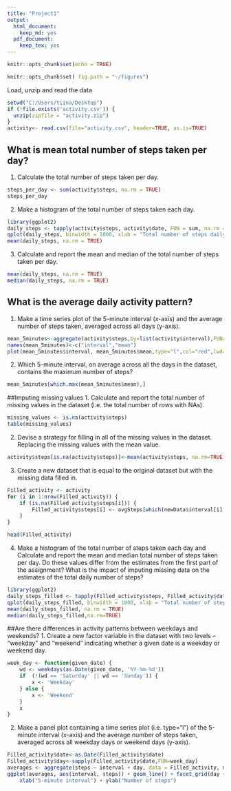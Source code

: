 ---
title: "Project1"
output:
  html_document: 
    keep_md: yes
  pdf_document: 
    keep_tex: yes
---
```{r setup, include=FALSE}

knitr::opts_chunk$set(echo = TRUE)

knitr::opts_chunk$set( fig.path = "~/figures")


```

Load, unzip and read the data

```{r}
setwd("C:/Users/tiina/Desktop")
if (!file.exists('activity.csv')) {
  unzip(zipfile = "activity.zip")
}
activity<- read.csv(file="activity.csv", header=TRUE, as.is=TRUE)

```

## What is mean total number of steps taken per day?

1. Calculate the total number of steps taken per day.

```{r}
steps_per_day <- sum(activity$steps, na.rm = TRUE)
steps_per_day

```

2. Make a histogram of the total number of steps taken each day.
```{r}
library(ggplot2)
daily_steps <- tapply(activity$steps, activity$date, FUN = sum, na.rm = TRUE)
qplot(daily_steps, binwidth = 1000, xlab = "Total number of steps daily")
mean(daily_steps, na.rm = TRUE)

```
3. Calculate and report the mean and median of the total number of steps taken per day.
```{r}
mean(daily_steps, na.rm = TRUE)
median(daily_steps, na.rm = TRUE)

```
## What is the average daily activity pattern?
1. Make a time series plot of the 5-minute interval (x-axis) and the average number of steps taken, averaged across all days (y-axis).
```{r}
mean_5minutes<-aggregate(activity$steps,by=list(activity$interval),FUN=mean, na.rm=TRUE)
names(mean_5minutes)<-c("interval","mean")
plot(mean_5minutes$interval, mean_5minutes$mean,type="l",col="red",lwd=2,xlab="Interval",ylab="Average number of steps", main="Time series of the average number of steps /5 minutes")

```

2. Which 5-minute interval, on average across all the days in the dataset, contains the maximum number of steps?
```{r}
mean_5minutes[which.max(mean_5minutes$mean),]
```
##Imputing missing values
1. Calculate and report the total number of missing values in the dataset (i.e. the total number of rows with NAs).
```{r}
missing_values <- is.na(activity$steps)
table(missing_values)
```
2. Devise a strategy for filling in all of the missing values in the dataset. 
Replacing the missing values with the mean value.

```{r}
activity$steps[is.na(activity$steps)]<-mean(activity$steps, na.rm=TRUE)
```
3. Create a new dataset that is equal to the original dataset but with the missing data filled in.
```{r}
Filled_activity <- activity 
for (i in 1:nrow(Filled_activity)) {
    if (is.na(Filled_activity$steps[i])) {
        Filled_activity$steps[i] <- avgSteps[which(newData$interval[i] == avgSteps$interval), ]$meanOfSteps
    }
}

head(Filled_activity)

```
4. Make a histogram of the total number of steps taken each day and Calculate and report the mean and median total number of steps taken per day. Do these values differ from the estimates from the first part of the assignment? What is the impact of imputing missing data on the estimates of the total daily number of steps?
```{r}
library(ggplot2)
daily_steps_filled <- tapply(Filled_activity$steps, Filled_activity$date, FUN = sum, na.rm = TRUE)
qplot(daily_steps_filled, binwidth = 1000, xlab = "Total number of steps daily")
mean(daily_steps_filled, na.rm = TRUE)
median(daily_steps_filled,na.rm=TRUE)
```

##Are there differences in activity patterns between weekdays and weekends?
1. Create a new factor variable in the dataset with two levels – “weekday” and “weekend” indicating whether a given date is a weekday or weekend day.
```{r}
week_day <- function(given_date) {
    wd <- weekdays(as.Date(given_date, '%Y-%m-%d'))
    if  (!(wd == 'Saturday' || wd == 'Sunday')) {
        x <- 'Weekday'
    } else {
        x <- 'Weekend'
    }
    x
}
```
2. Make a panel plot containing a time series plot (i.e. \color{red}{\verb|type = "l"|}type="l") of the 5-minute interval (x-axis) and the average number of steps taken, averaged across all weekday days or weekend days (y-axis). 
```{r}
Filled_activity$date<-as.Date(Filled_activity$date)
Filled_activity$day<-sapply(Filled_activity$date,FUN=week_day)
averages <- aggregate(steps ~ interval + day, data = Filled_activity, mean)
ggplot(averages, aes(interval, steps)) + geom_line() + facet_grid(day ~ .) + 
    xlab("5-minute interval") + ylab("Number of steps")
```
